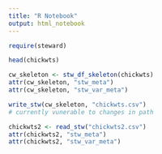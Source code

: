 ```yaml
---
title: "R Notebook"
output: html_notebook
---
```


```r
require(steward)
```


```r
head(chickwts)
```

```r
cw_skeleton <- stw_df_skeleton(chickwts)
attr(cw_skeleton, "stw_meta")
attr(cw_skeleton, "stw_var_meta")

```

```r
write_stw(cw_skeleton, "chickwts.csv")
# currently vunerable to changes in path 
```

```r
chickwts2 <- read_stw("chickwts2.csv")
attr(chickwts2, "stw_meta")
attr(chickwts2, "stw_var_meta")

```


